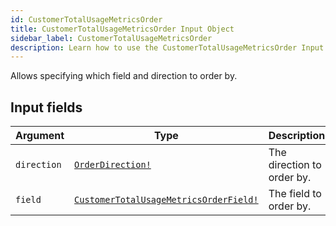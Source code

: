 ```yaml
---
id: CustomerTotalUsageMetricsOrder
title: CustomerTotalUsageMetricsOrder Input Object
sidebar_label: CustomerTotalUsageMetricsOrder
description: Learn how to use the CustomerTotalUsageMetricsOrder Input Object for Builder's API.
---
```


Allows specifying which field and direction to order by.

## Input fields

| Argument    | Type                                                                                              | Description                |
| ----------- | ------------------------------------------------------------------------------------------------- | -------------------------- |
| `direction` | [`OrderDirection!`](/self-managed/composer/builder/api/schema/enum/OrderDirection.mdx)                                           | The direction to order by. |
| `field`     | [`CustomerTotalUsageMetricsOrderField!`](/self-managed/composer/builder/api/schema/enum/CustomerTotalUsageMetricsOrderField.mdx) | The field to order by.     |
